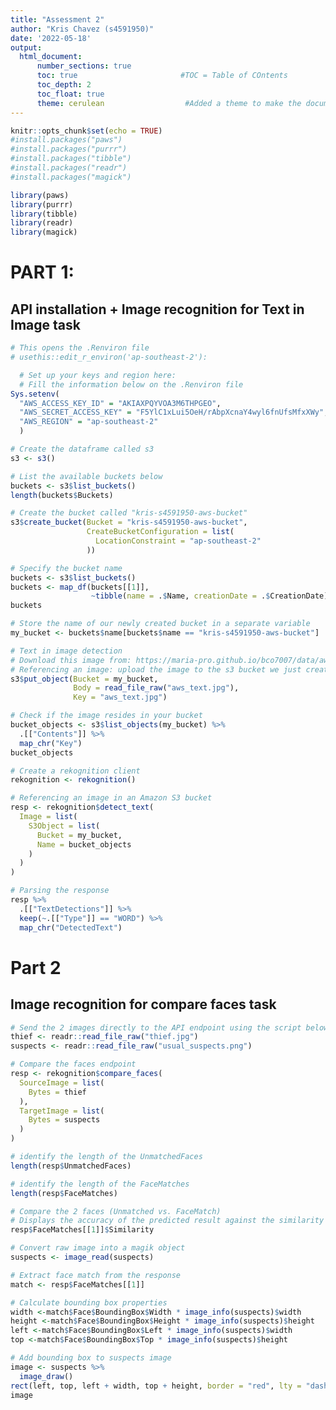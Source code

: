 ```yaml
---
title: "Assessment 2"
author: "Kris Chavez (s4591950)"
date: '2022-05-18'
output: 
  html_document:
      number_sections: true           
      toc: true                       #TOC = Table of COntents
      toc_depth: 2
      toc_float: true
      theme: cerulean                  #Added a theme to make the document more appealing
---
```


```r
knitr::opts_chunk$set(echo = TRUE)
#install.packages("paws")
#install.packages("purrr")
#install.packages("tibble")
#install.packages("readr")
#install.packages("magick")

library(paws)
library(purrr)
library(tibble)
library(readr)
library(magick)
```

# PART 1: 
## API installation + Image recognition for Text in Image task

```r
# This opens the .Renviron file
# usethis::edit_r_environ('ap-southeast-2'):
```

```r
  # Set up your keys and region here:
  # Fill the information below on the .Renviron file
Sys.setenv(
  "AWS_ACCESS_KEY_ID" = "AKIAXPQYVOA3M6THPGEO",
  "AWS_SECRET_ACCESS_KEY" = "F5YlC1xLui5OeH/rAbpXcnaY4wyl6fnUfsMfxXWy",
  "AWS_REGION" = "ap-southeast-2"
  )
```


```r
# Create the dataframe called s3
s3 <- s3()

# List the available buckets below
buckets <- s3$list_buckets()
length(buckets$Buckets)

# Create the bucket called "kris-s4591950-aws-bucket"
s3$create_bucket(Bucket = "kris-s4591950-aws-bucket",
                 CreateBucketConfiguration = list(
                   LocationConstraint = "ap-southeast-2"
                 ))
```


```r
# Specify the bucket name 
buckets <- s3$list_buckets()
buckets <- map_df(buckets[[1]],
                  ~tibble(name = .$Name, creationDate = .$CreationDate))
buckets
```


```r
# Store the name of our newly created bucket in a separate variable
my_bucket <- buckets$name[buckets$name == "kris-s4591950-aws-bucket"]

# Text in image detection 
# Download this image from: https://maria-pro.github.io/bco7007/data/aws_text.jpeg
# Referencing an image: upload the image to the s3 bucket we just created
s3$put_object(Bucket = my_bucket, 
              Body = read_file_raw("aws_text.jpg"), 
              Key = "aws_text.jpg")
```


```r
# Check if the image resides in your bucket
bucket_objects <- s3$list_objects(my_bucket) %>% 
  .[["Contents"]] %>% 
  map_chr("Key") 
bucket_objects
```


```r
# Create a rekognition client 
rekognition <- rekognition()

# Referencing an image in an Amazon S3 bucket
resp <- rekognition$detect_text(
  Image = list(
    S3Object = list(
      Bucket = my_bucket,
      Name = bucket_objects
    )
  )
)

# Parsing the response
resp %>%
  .[["TextDetections"]] %>%
  keep(~.[["Type"]] == "WORD") %>%
  map_chr("DetectedText") 
```


# Part 2
## Image recognition for compare faces task

```r
# Send the 2 images directly to the API endpoint using the script below
thief <- readr::read_file_raw("thief.jpg") 
suspects <- readr::read_file_raw("usual_suspects.png")

```


```r
# Compare the faces endpoint
resp <- rekognition$compare_faces(
  SourceImage = list(
    Bytes = thief
  ),
  TargetImage = list(
    Bytes = suspects
  )
)

# identify the length of the UnmatchedFaces
length(resp$UnmatchedFaces)

# identify the length of the FaceMatches
length(resp$FaceMatches)

# Compare the 2 faces (Unmatched vs. FaceMatch)
# Displays the accuracy of the predicted result against the similarity
resp$FaceMatches[[1]]$Similarity

```


```r
# Convert raw image into a magik object
suspects <- image_read(suspects)

# Extract face match from the response
match <- resp$FaceMatches[[1]]

# Calculate bounding box properties
width <-match$Face$BoundingBox$Width * image_info(suspects)$width
height <-match$Face$BoundingBox$Height * image_info(suspects)$height
left <-match$Face$BoundingBox$Left * image_info(suspects)$width
top <-match$Face$BoundingBox$Top * image_info(suspects)$height

# Add bounding box to suspects image 
image <- suspects %>%
  image_draw()
rect(left, top, left + width, top + height, border = "red", lty = "dashed", lwd = 5)
image
```
